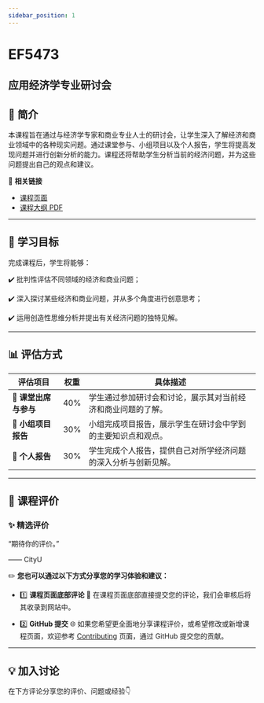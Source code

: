 ```yaml
---
sidebar_position: 1
---
```


# EF5473
## 应用经济学专业研讨会

## **📘 简介**
本课程旨在通过与经济学专家和商业专业人士的研讨会，让学生深入了解经济和商业领域中的各种现实问题。通过课堂参与、小组项目以及个人报告，学生将提高发现问题并进行创新分析的能力。课程还将帮助学生分析当前的经济问题，并为这些问题提出自己的观点和建议。

🔗 **相关链接**
- [课程页面](https://www.cityu.edu.hk/catalogue/pg/202425/course/EF5473.htm)
- [课程大纲 PDF](https://www.cityu.edu.hk/catalogue/pg/202425/course/EF5473.pdf)

---

## **🎯 学习目标**

完成课程后，学生将能够：

✔️ 批判性评估不同领域的经济和商业问题；

✔️ 深入探讨某些经济和商业问题，并从多个角度进行创意思考；

✔️ 运用创造性思维分析并提出有关经济问题的独特见解。

---

## **📊 评估方式**

| **评估项目**          | **权重** | **具体描述**                                                                                       |
|----------------------|---------|---------------------------------------------------------------------------------------------------|
| **📄 课堂出席与参与** | 40%     | 学生通过参加研讨会和讨论，展示其对当前经济和商业问题的了解。                                     |
| **📄 小组项目报告**   | 30%     | 小组完成项目报告，展示学生在研讨会中学到的主要知识点和观点。                                      |
| **📄 个人报告**       | 30%     | 学生完成个人报告，提供自己对所学经济问题的深入分析与创新见解。                                   |

---

## **💬 课程评价**

### ✨ **精选评价**
<div className={commentStyles.commentBox}>
    <p className={commentStyles.commentText}>
        “期待你的评价。”
    </p>
    <p className={commentStyles.commentAuthor}>—— CityU</p>
</div>

✏️ **您也可以通过以下方式分享您的学习体验和建议：**

- 1️⃣ **课程页面底部评论**
💬 在课程页面底部直接提交您的评论，我们会审核后将其收录到网站中。

- 2️⃣ **GitHub 提交**
🌐 如果您希望更全面地分享课程评价，或希望修改或新增课程页面，欢迎参考 [Contributing](https://penjc.github.io/cityU-navigator/contributing) 页面，通过 GitHub 提交您的贡献。



---

## **💡 加入讨论**

在下方评论分享您的评价、问题或经验👇
<Utterances />
